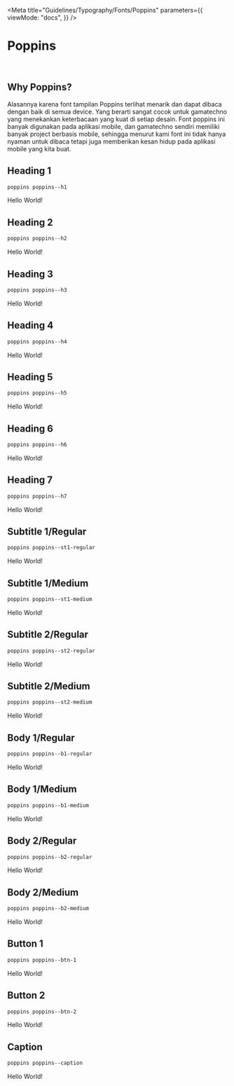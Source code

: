
<Meta
  title="Guidelines/Typography/Fonts/Poppins"
  parameters={{
    viewMode: "docs",
  }}
/>

<style>{`
  @import url('https://fonts.googleapis.com/css2?family=Poppins:ital,wght@0,100;0,200;0,300;0,400;0,500;0,600;0,700;0,800;0,900;1,100;1,200;1,300;1,400;1,500;1,600;1,700;1,800;1,900&display=swap');

  .sample--container {
    margin-bottom: 70px;
  }

  .poppins-h1 {
    font-family: "Poppins", sans-serif;
    font-size: 96px;
    font-style: normal;
    font-weight: 600;
    line-height: 128px;
    letter-spacing: -0.015em;
    text-align: left;
  }

  .poppins-h2 {
    font-family: "Poppins", sans-serif;
    font-size: 80px;
    font-style: normal;
    font-weight: 300;
    line-height: 104px;
    letter-spacing: -0.015em;
    text-align: left;
  }

  .poppins-h3 {
    font-family: "Poppins", sans-serif;
    font-size: 64px;
    font-style: normal;
    font-weight: 400;
    line-height: 88px;
    letter-spacing: 0.005em;
    text-align: left;
  }

  .poppins-h4 {
    font-family: "Poppins", sans-serif;
    font-size: 48px;
    font-style: normal;
    font-weight: 400;
    line-height: 64px;
    letter-spacing: 0.0025em;
    text-align: left;
  }

  .poppins-h5 {
    font-family: "Poppins", sans-serif;
    font-size: 32px;
    font-style: normal;
    font-weight: 400;
    line-height: 40px;
    letter-spacing: 0.0025em;
    text-align: left;
  }

  .poppins-h6 {
    font-family: "Poppins", sans-serif;
    font-size: 24px;
    font-style: normal;
    font-weight: 500;
    line-height: 32px;
    letter-spacing: 0.0015em;
    text-align: left;
  }

  .poppins-h7 {
    font-family: "Poppins", sans-serif;
    font-size: 20px;
    font-style: normal;
    font-weight: 500;
    line-height: 28px;
    letter-spacing: 0.0015em;
    text-align: left;
  }

  .poppins-st1-regular {
    font-family: "Poppins", sans-serif;
    font-size: 18px;
    font-style: normal;
    font-weight: 400;
    line-height: 26px;
    letter-spacing: 0.0015em;
    text-align: left;
  }

  .poppins-st1-medium {
    font-family: "Poppins", sans-serif;
    font-size: 18px;
    font-style: normal;
    font-weight: 500;
    line-height: 26px;
    letter-spacing: 0.0015em;
    text-align: left;
  }

  .poppins-st2-regular {
    font-family: "Poppins", sans-serif;
    font-size: 14px;
    font-style: normal;
    font-weight: 400;
    line-height: 22px;
    letter-spacing: 0.0015em;
    text-align: left;
  }

  .poppins-st2-medium {
    font-family: "Poppins", sans-serif;
    font-size: 14px;
    font-style: normal;
    font-weight: 500;
    line-height: 22px;
    letter-spacing: 0.0015em;
    text-align: left;
  }

  .poppins-b1-regular {
    font-family: "Poppins", sans-serif;
    font-size: 16px;
    font-style: normal;
    font-weight: 400;
    line-height: 24px;
    letter-spacing: 0.0015em;
    text-align: left;
  }

  .poppins-b1-medium {
    font-family: "Poppins", sans-serif;
    font-size: 16px;
    font-style: normal;
    font-weight: 500;
    line-height: 24px;
    letter-spacing: 0.0015em;
    text-align: left;
  }

  .poppins-b2-regular {
    font-family: "Poppins", sans-serif;
    font-size: 12px;
    font-style: normal;
    font-weight: 400;
    line-height: 20px;
    letter-spacing: 0.0015em;
    text-align: left;
  }

  .poppins-b2-medium {
    font-family: "Poppins", sans-serif;
    font-size: 12px;
    font-style: normal;
    font-weight: 500;
    line-height: 20px;
    letter-spacing: 0.0015em;
    text-align: left;
  }

  .poppins-btn-1 {
    font-family: "Poppins", sans-serif;
    font-size: 14px;
    font-style: normal;
    font-weight: 600;
    line-height: 22px;
    letter-spacing: 0.0015em;
    text-align: left;
  }

  .poppins-btn-2 {
    font-family: "Poppins", sans-serif;
    font-size: 14px;
    font-style: normal;
    font-weight: 600;
    line-height: 22px;
    letter-spacing: 0.0015em;
    text-align: left;
  }

  .poppins-caption {
    font-family: "Poppins", sans-serif;
    font-size: 12px;
    font-style: normal;
    font-weight: 400;
    line-height: 20px;
    letter-spacing: 0.0015em;
    text-align: left;
  }
`}</style>

# Poppins

<br />

## Why Poppins?

Alasannya karena font tampilan Poppins terlihat menarik dan dapat dibaca dengan baik di semua device. Yang berarti sangat cocok untuk gamatechno yang menekankan keterbacaan yang kuat di setiap desain. Font poppins ini banyak digunakan pada aplikasi mobile, dan gamatechno sendiri memiliki banyak project berbasis mobile, sehingga menurut kami font ini tidak hanya nyaman untuk dibaca tetapi juga memberikan kesan hidup pada aplikasi mobile yang kita buat.

## Heading 1

```css
poppins poppins--h1
```

<div class="sample--container">
  <p class="poppins-h1">Hello World!</p>
</div>

## Heading 2

```css
poppins poppins--h2
```

<div class="sample--container">
  <p class="poppins-h2">Hello World!</p>
</div>

## Heading 3

```css
poppins poppins--h3
```

<div class="sample--container">
  <p class="poppins-h3">Hello World!</p>
</div>

## Heading 4

```css
poppins poppins--h4
```

<div class="sample--container">
  <p class="poppins-h4">Hello World!</p>
</div>

## Heading 5

```css
poppins poppins--h5
```

<div class="sample--container">
  <p class="poppins-h5">Hello World!</p>
</div>

## Heading 6

```css
poppins poppins--h6
```

<div class="sample--container">
  <p class="poppins-h6">Hello World!</p>
</div>

## Heading 7

```css
poppins poppins--h7
```

<div class="sample--container">
  <p class="poppins-h7">Hello World!</p>
</div>

## Subtitle 1/Regular

```css
poppins poppins--st1-regular
```

<div class="sample--container">
  <p class="poppins-st1-regular">Hello World!</p>
</div>

## Subtitle 1/Medium

```css
poppins poppins--st1-medium
```

<div class="sample--container">
  <p class="poppins-st1-medium">Hello World!</p>
</div>

## Subtitle 2/Regular

```css
poppins poppins--st2-regular
```

<div class="sample--container">
  <p class="poppins-st2-regular">Hello World!</p>
</div>

## Subtitle 2/Medium

```css
poppins poppins--st2-medium
```

<div class="sample--container">
  <p class="poppins-st2-medium">Hello World!</p>
</div>

## Body 1/Regular

```css
poppins poppins--b1-regular
```

<div class="sample--container">
  <p class="poppins-b1-regular">Hello World!</p>
</div>

## Body 1/Medium

```css
poppins poppins--b1-medium
```

<div class="sample--container">
  <p class="poppins-b1-medium">Hello World!</p>
</div>

## Body 2/Regular

```css
poppins poppins--b2-regular
```

<div class="sample--container">
  <p class="poppins-b2-regular">Hello World!</p>
</div>

## Body 2/Medium

```css
poppins poppins--b2-medium
```

<div class="sample--container">
  <p class="poppins-b2-medium">Hello World!</p>
</div>

## Button 1

```css
poppins poppins--btn-1
```

<div class="sample--container">
  <p class="poppins-btn-1">Hello World!</p>
</div>

## Button 2

```css
poppins poppins--btn-2
```

<div class="sample--container">
  <p class="poppins-btn-2">Hello World!</p>
</div>

## Caption

```css
poppins poppins--caption
```

<div class="sample--container">
  <p class="poppins-caption">Hello World!</p>
</div>
